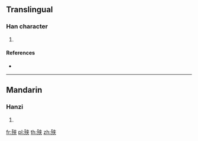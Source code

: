 ==Translingual==

===Han character===
{{Han char|rn=78|rad=歹|as=07|sn=11|four=14288|canj=MNKOO}}

# {{defn|Han|sort=歹07}}

====References====
* {{Han ref|kx=0581.040|dkj=16471|dj=0973.140|hdz=21387.130|uh=6B8E|ud=27534|bh=D5DD|bd=54749}}

----

==Mandarin==

===Hanzi===
{{cmn-hanzi|pin=[[qià]] ([[qia4]])|wg=ch'ia<sup>4</sup>}}

# {{defn|lang=cmn|sort=歹07}}

[[fr:殎]]
[[pl:殎]]
[[th:殎]]
[[zh:殎]]